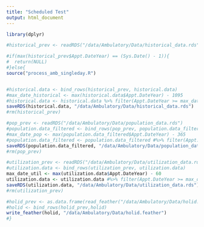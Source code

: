 ---
title: "Scheduled Test"
output: html_document
---


```{r cars}
library(dplyr)

#historical_prev <- readRDS("/data/Ambulatory/Data/historical_data.rds")

#if(max(historical_prev$Appt.DateYear) == (Sys.Date() - 1)){
#  return(NULL)
#}else{
source("process_amb_singleday.R")


#historical.data <- bind_rows(historical_prev, historical.data)
#max_date_historical <- max(historical.data$Appt.DateYear) - 1095
#historical.data <- historical.data %>% filter(Appt.DateYear >= max_date_historical)
saveRDS(historical.data, "/data/Ambulatory/Data/historical_data.rds")
#rm(historical_prev)

#pop_prev <- readRDS("/data/Ambulatory/Data/population_data.rds")
#population.data_filtered <- bind_rows(pop_prev, population.data_filtered)
#max_date_pop <- max(population.data_filtered$Appt.DateYear) - 365
#population.data_filtered <- population.data_filtered #%>% filter(Appt.DateYear >= max_date_pop)
saveRDS(population.data_filtered, "/data/Ambulatory/Data/population_data.rds")
#rm(pop_prev)

#utilization_prev <- readRDS("/data/Ambulatory/Data/utilization_data.rds")
#utilization.data <- bind_rows(utilization_prev, utilization.data)
max_date_util <- max(utilization.data$Appt.DateYear) - 60
utilization.data <- utilization.data #%>% filter(Appt.DateYear >= max_date_util)
saveRDS(utilization.data, "/data/Ambulatory/Data/utilization_data.rds")
#rm(utilization_prev)

#holid_prev <- as.data.frame(read_feather("/data/Ambulatory/Data/holid.feather"))
#holid <- bind_rows(holid_prev,holid)
write_feather(holid, "/data/Ambulatory/Data/holid.feather")
#}


```

